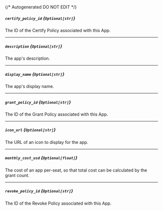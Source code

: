 {/* Autogenerated DO NOT EDIT  */}
##### `certify_policy_id` *{`Optional[str]`}*
The ID of the Certify Policy associated with this App.

---
##### `description` *{`Optional[str]`}*
The app's description.

---
##### `display_name` *{`Optional[str]`}*
The app's display name.

---
##### `grant_policy_id` *{`Optional[str]`}*
The ID of the Grant Policy associated with this App.

---
##### `icon_url` *{`Optional[str]`}*
The URL of an icon to display for the app.

---
##### `monthly_cost_usd` *{`Optional[float]`}*
The cost of an app per\-seat, so that total cost can be calculated by the grant count.

---
##### `revoke_policy_id` *{`Optional[str]`}*
The ID of the Revoke Policy associated with this App.


